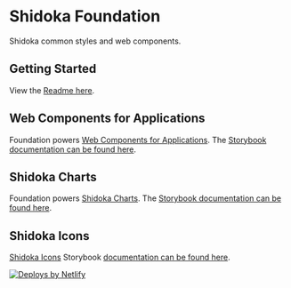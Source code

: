 
<Meta title="Welcome" />

# Shidoka Foundation

Shidoka common styles and web components.

## Getting Started

View the [Readme here](https://github.com/kyndryl-design-system/shidoka-foundation).

## Web Components for Applications

Foundation powers [Web Components for Applications](https://github.com/kyndryl-design-system/shidoka-applications). The [Storybook documentation can be found here](https://kyndryl-design-system.github.io/shidoka-applications/).

## Shidoka Charts

Foundation powers [Shidoka Charts](https://github.com/kyndryl-design-system/shidoka-charts). The [Storybook documentation can be found here](https://kyndryl-design-system.github.io/shidoka-charts/).

## Shidoka Icons

[Shidoka Icons](https://github.com/kyndryl-design-system/shidoka-icons) Storybook [documentation can be found here](https://shidoka-icons.netlify.app/).

<a href="https://www.netlify.com">
  <img
    src="https://www.netlify.com/v3/img/components/netlify-color-accent.svg"
    alt="Deploys by Netlify"
  />
</a>
